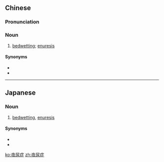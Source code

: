 ==Chinese==
{{zh-forms}}

===Pronunciation===
{{zh-pron
|m=yèniàozhèng
|c=je6 niu6 zing3
|cat=n
}}

===Noun===
{{zh-noun}}

# [[bedwetting]]; [[enuresis]]

====Synonyms====
* {{zh-l|遺尿}}
* {{zh-l|尿床}}

----

==Japanese==
{{ja-kanjitab|や|にょう|しょう|yomi=on}}

===Noun===
{{ja-noun|やにょうしょう}}

# [[bedwetting]], [[enuresis]]
#: {{ja-usex|夜尿症は子供だけではない|やにょうしょう は こども だけ で は ない|bedwetting is not limited to children}}

====Synonyms====
* {{l/ja|寝小便}}
* {{l/ja|おねしょ}}

[[ko:夜尿症]]
[[zh:夜尿症]]